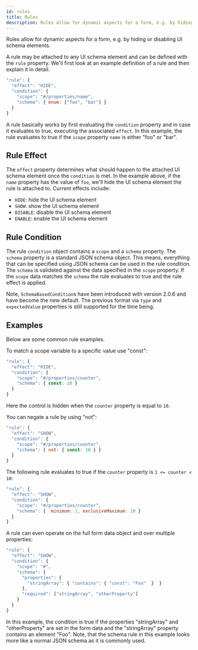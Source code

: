 ```yaml
---
id: rules
title: Rules
description: Rules allow for dynamic aspects for a form, e.g. by hiding or disabling UI schema elements
---
```



<ApiLink link='core/interfaces/rule.html' title='API' />

Rules allow for dynamic aspects for a form, e.g. by hiding or disabling UI schema elements.

A rule may be attached to any UI schema element and can be defined with the `rule` property.
We'll first look at an example definition of a rule and then explain it in detail.

```js
"rule": {
  "effect": "HIDE",
  "condition": {
    "scope": "#/properties/name",
    "schema": { enum: ["foo", "bar"] }
  }
}
```

A rule basically works by first evaluating the `condition` property and in case it evaluates to true, executing the associated `effect`.
In this example, the rule evaluates to true if the `scope` property `name` is either "foo" or "bar".

## Rule Effect

The `effect` property determines what should happen to the attached UI schema element once the `condition` is met. In the example above, if the `name` property has the value of `foo`, we'll hide the UI schema element the rule is attached to. Current effects include:

- `HIDE`: hide the UI schema element
- `SHOW`: show the UI schema element
- `DISABLE`: disable the UI schema element
- `ENABLE`: enable the UI schema element

## Rule Condition

The rule `condition` object contains a `scope` and a `schema` property.
The `schema` property is a standard JSON schema object.
This means, everything that can be specified using JSON schema can be used in the rule condition.
The `schema` is validated against the data specified in the `scope` property.
If the `scope` data matches the `schema` the rule evaluates to true and the rule effect is applied.

Note, `SchemaBasedCondition`s have been introduced with version 2.0.6 and have become the new default.
The previous format via `type` and `expectedValue` properties is still supported for the time being.

## Examples

Below are some common rule examples.

To match a scope variable to a specific value use "const":

```js
"rule": {
  "effect": "HIDE",
  "condition": {
    "scope": "#/properties/counter",
    "schema": { const: 10 }
  }
}
```
Here the control is hidden when the `counter` property is equal to `10`.

You can negate a rule by using "not":

```js
"rule": {
  "effect": "SHOW",
  "condition": {
    "scope": "#/properties/counter",
    "schema": { not: { const: 10 } }
  }
}
```

The following rule evaluates to true if the `counter` property is `1 <= counter < 10`:

```js
"rule": {
  "effect": "SHOW",
  "condition": {
    "scope": "#/properties/counter",
    "schema": {  minimum: 1, exclusiveMaximum: 10 }
  }
}
```


A rule can even operate on the full form data object and over multiple properties:

```js
"rule": {
  "effect": "SHOW",
  "condition": {
    "scope": "#",
    "schema": {
      "properties": {
        "stringArray": { "contains": { "const": "Foo"  }  }
      },
      "required": ["stringArray", "otherProperty"]
    }
  }
}
```

In this example, the condition is true if the properties "stringArray" and "otherProperty" are set in the form data and the "stringArray" property contains an element "Foo".
Note, that the schema rule in this example looks more like a normal JSON schema as it is commonly used.
